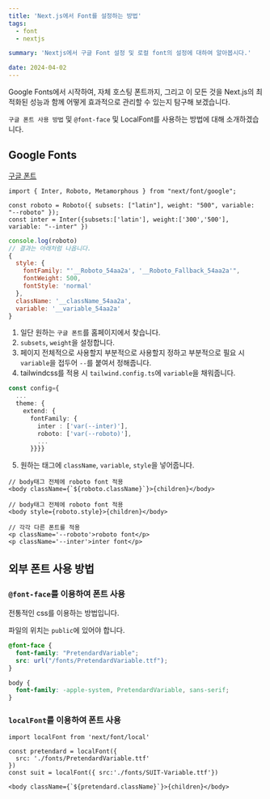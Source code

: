 ```yaml
---
title: 'Next.js에서 Font를 설정하는 방법'
tags:
  - font
  - nextjs

summary: 'Nextjs에서 구글 Font 설정 및 로컬 font의 설정에 대하여 알아봅시다.'

date: 2024-04-02
---
```


Google Fonts에서 시작하여, 자체 호스팅 폰트까지, 그리고 이 모든 것을 Next.js의 최적화된 성능과 함께 어떻게 효과적으로 관리할 수 있는지 탐구해 보겠습니다.

`구글 폰트 사용 방법` 및 `@font-face` 및 LocalFont를 사용하는 방법에 대해 소개하겠습니다.

## Google Fonts

[구글 폰트](https://fonts.google.com '구글 폰트 홈페이지')

```js:layout.tsx
import { Inter, Roboto, Metamorphous } from "next/font/google";

const roboto = Roboto({ subsets: ["latin"], weight: "500", variable: "--roboto" });
const inter = Inter({subsets:['latin'], weight:['300','500'], variable: "--inter" })
```

```js
console.log(roboto)
// 결과는 아래처럼 나옵니다.
{
  style: {
    fontFamily: "'__Roboto_54aa2a', '__Roboto_Fallback_54aa2a'",
    fontWeight: 500,
    fontStyle: 'normal'
  },
  className: '__className_54aa2a',
  variable: '__variable_54aa2a'
}
```

1. 일단 원하는 `구글 폰트`를 홈페이지에서 찾습니다.
2. `subsets`, `weight`을 설정합니다.
3. 페이지 전체적으로 사용할지 부분적으로 사용할지 정하고 부분적으로 필요 시 `variable`을 접두어 `--`를 붙여서 정해줍니다.
4. tailwindcss를 적용 시 `tailwind.config.ts`에 `variable`을 채워줍니다.

```js:tailwind.config.ts
const config={
  ...
  theme: {
    extend: {
      fontFamily: {
        inter : ['var(--inter)'],
        roboto: ['var(--roboto)'],
        ...
      }}}}
```

5. 원하는 태그에 `className`, `variable`, `style`을 넣어줍니다.

```js:layout.tsx
// body태그 전체에 roboto font 적용
<body className={`${roboto.className}`}>{children}</body>

// body태그 전체에 roboto font 적용
<body style={roboto.style}>{children}</body>

// 각각 다른 폰트를 적용
<p className='--roboto'>roboto font</p>
<p className='--inter'>inter font</p>
```

## 외부 폰트 사용 방법

### `@font-face`를 이용하여 폰트 사용

전통적인 css를 이용하는 방법입니다.

파일의 위치는 `public`에 있어야 합니다.

```css:globals.css
@font-face {
  font-family: "PretendardVariable";
  src: url("/fonts/PretendardVariable.ttf");
}

body {
  font-family: -apple-system, PretendardVariable, sans-serif;
}
```

### `localFont`를 이용하여 폰트 사용

```js:layout.tsx
import localFont from 'next/font/local'

const pretendard = localFont({
  src: './fonts/PretendardVariable.ttf'
})
const suit = localFont({ src:'./fonts/SUIT-Variable.ttf'})

<body className={`${pretendard.className}`}>{children}</body>
```